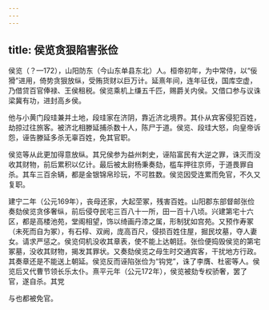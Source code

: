 ```yaml
---
---
---
```

title: 侯览贪狠陷害张俭
---



侯览（？—172），山阳防东（今山东单县东北）人。桓帝初年，为中常侍，以“佞猾”进用，倚势贪狠放纵，受贿货财以巨万计。延熹年间，连年征伐，国库空虚，乃借贷百官俸禄、王侯租税。侯览乘机上缣五千匹，赐爵关内侯。又借口参与议诛梁冀有功，进封高乡侯。

他与小黄门段珪兼并土地，段珪家在济阴，靠近济北境界。其仆从宾客侵犯百姓，劫掠过往旅客。被济北相滕延捕杀数十人，陈尸于道。侯览、段珪大怒，向皇帝诉怨，诬告滕延多杀无辜百姓，免其官职。

侯览等从此更加得意放纵。其兄侯参为益州刺史，诬陷富民有大逆之罪，诛灭而没收其财物，前后累积以亿计。最后被太尉杨秉奏劾，槛车押往京师，于道畏罪自杀。其车三百余辆，都是金银锦帛珍玩，不可胜数。侯览因受连累而免官，不久又复职。

建宁二年（公元169年），丧母还家，大起茔冢，残害百姓。山阳郡东部督邮张俭奏劾侯览贪侈奢纵，前后侵夺民宅三百八十一所，田一百十八顷。兴建第宅十六区，都是高楼池苑，堂阁相望，饰以绮画丹漆之属，形制犹如宫苑。又预作寿冢（未死而自为冢），有石椁、双阙，庞高百尺，侵损百姓住屋，掘民坟墓，夺人妻女。请求严惩之。侯览伺机没收其章表，使不能上达朝廷。张俭便捣毁侯览的第宅冢墓，没收其财物，揭发其罪状。又奏劾侯览之母生时交通宾客，干扰地方行政。其奏章还是不能送上朝延。侯览反而诬陷张俭为“钩党”，诛了李膺、杜密等人。侯览后又代曹节领长乐太仆。熹平元年（公元172年），侯览被劾专权骄奢，罢了官，遂自杀。其党

与也都被免官。